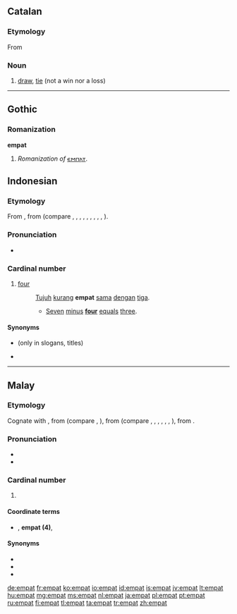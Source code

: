 ==Catalan==

===Etymology===
From {{l|ca|empatar}}

===Noun===
{{ca-noun|m}}

# [[draw]], [[tie]] (not a win nor a loss)

----

==Gothic==

===Romanization===
'''empat'''

# ''Romanization of'' [[𐌴𐌼𐍀𐌰𐍄]].

==Indonesian==

===Etymology===
From {{proto|Malayo-Polynesian|lang=id}}, from {{proto|Austronesian|lang=id}} (compare {{etyl|akl|-}} {{term|ap-at|lang=akl}}, {{etyl|ban|-}} {{term|patpat|lang=ban}}, {{etyl|bjn|-}} {{term|ampat|lang=bjn}}, {{etyl|jv|-}} {{term|papat|lang=jv}}, {{etyl|mad|-}} {{term|empak|lang=mad}}, {{etyl|mg|-}} {{term|efatra|lang=mg}}, {{etyl|ms|-}} {{term|empat|lang=ms}}, {{etyl|min|-}} {{term|ampek|lang=min}}, {{etyl|su|-}} {{term|opat|lang=su}}, {{etyl|tl|-}} {{term|apat|lang=tl}}).

===Pronunciation===
* {{audio|Id-empat.ogg|audio}}

===Cardinal number===
{{head|id|numeral}}

# {{cardinal|lang=id}} [[four]]
#: [[tujuh|Tujuh]] [[kurang]] '''empat''' [[sama]] [[dengan]] [[tiga]].
#:* [[seven|Seven]] [[minus]] '''[[four]]''' [[equal]]s [[three]].

====Synonyms====
* {{l|id|catur}} (only in slogans, titles)
* {{l|id|pat}}

----

==Malay==

===Etymology===
Cognate with {{term|ampat|lang=ms}}, from {{proto|Malayic|əmpat|lang=ms}} (compare {{etyl|bjn|-}} {{term|ampat|lang=bjn}}, {{etyl|id|-}} {{term|empat|lang=id}}), from {{proto|Malayo-Polynesian|əpat|lang=ms}} (compare {{etyl|akl|-}} {{term|ap-at|lang=akl}}, {{etyl|ban|-}} {{term|patpat|lang=ban}}, {{etyl|jv|-}} {{term|papat|lang=jv}}, {{etyl|mad|-}} {{term|empak|lang=mad}}, {{etyl|mg|-}} {{term|efatra|lang=mg}}, {{etyl|su|-}} {{term|opat|lang=su}}, {{etyl|tl|-}} {{term|apat|lang=tl}}), from {{proto|Austronesian|Səpat|lang=ms}}.

===Pronunciation===
* {{IPA|/əmpat/|lang=ms}}
* {{rhymes|əmpat|pat|at|lang=ms}}

===Cardinal number===
{{head|ms|cardinal number}}

# {{l|en|four}}

====Coordinate terms====
* {{sense|10<sup>1</sup>}} {{l|ms|tiga|tiga (3)}}, '''empat (4)''', {{l|ms|lima|lima (5)}}

====Synonyms====
* {{l|ms|ampat}}
* {{l|ms|pat}}
* {{l|ms|catur}}

[[de:empat]]
[[fr:empat]]
[[ko:empat]]
[[io:empat]]
[[id:empat]]
[[is:empat]]
[[jv:empat]]
[[lt:empat]]
[[hu:empat]]
[[mg:empat]]
[[ms:empat]]
[[nl:empat]]
[[ja:empat]]
[[pl:empat]]
[[pt:empat]]
[[ru:empat]]
[[fi:empat]]
[[tl:empat]]
[[ta:empat]]
[[tr:empat]]
[[zh:empat]]